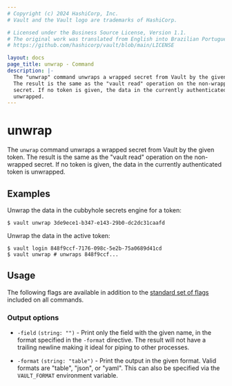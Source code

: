 ```yaml
---
# Copyright (c) 2024 HashiCorp, Inc.
# Vault and the Vault logo are trademarks of HashiCorp.

# Licensed under the Business Source License, Version 1.1.
# The original work was translated from English into Brazilian Portuguese.
# https://github.com/hashicorp/vault/blob/main/LICENSE

layout: docs
page_title: unwrap - Command
description: |-
  The "unwrap" command unwraps a wrapped secret from Vault by the given token.
  The result is the same as the "vault read" operation on the non-wrapped
  secret. If no token is given, the data in the currently authenticated token is
  unwrapped.
---
```


# unwrap

The `unwrap` command unwraps a wrapped secret from Vault by the given token. The
result is the same as the "vault read" operation on the non-wrapped secret. If
no token is given, the data in the currently authenticated token is unwrapped.

## Examples

Unwrap the data in the cubbyhole secrets engine for a token:

```shell-session
$ vault unwrap 3de9ece1-b347-e143-29b0-dc2dc31caafd
```

Unwrap the data in the active token:

```shell-session
$ vault login 848f9ccf-7176-098c-5e2b-75a0689d41cd
$ vault unwrap # unwraps 848f9ccf...
```

## Usage

The following flags are available in addition to the [standard set of
flags](/vault/docs/commands) included on all commands.

### Output options

- `-field` `(string: "")` - Print only the field with the given name, in the format
  specified in the `-format` directive. The result will not have a trailing
  newline making it ideal for piping to other processes.

- `-format` `(string: "table")` - Print the output in the given format. Valid
  formats are "table", "json", or "yaml". This can also be specified via the
  `VAULT_FORMAT` environment variable.
